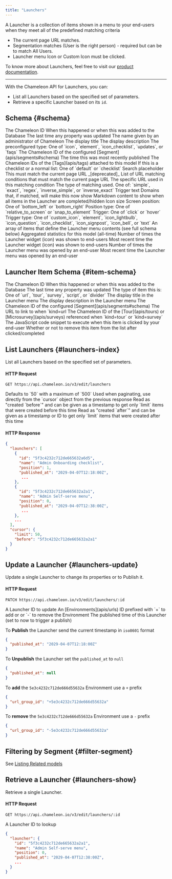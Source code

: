 ```yaml
---
title: "Launchers"
---
```


A Launcher is a collection of items shown in a menu to your end-users when they meet all of the predefined matching criteria

 - The current page URL matches.
 - Segmentation matches (User is the right person) - required but can be to match All Users.
 - Launcher menu Icon or Custom Icon must be clicked.



To know more about Launchers, feel free to visit our [product documentation](https://help.chameleon.io/en/collections/1587145-launchers).

---



With the Chameleon API for Launchers, you can:

- List all Launchers based on the specified set of parameters.
- Retrieve a specific Launcher based on its `id`.



## Schema {#schema}

<ParamField path="id" type="ID">
The Chameleon ID
</ParamField>

<ParamField path="created_at" type="timestamp">
When this happened or when this was added to the Database
</ParamField>

<ParamField path="updated_at" type="timestamp">
The last time any property was updated
</ParamField>

<ParamField path="name" type="string">
The name given by an administrator of Chameleon
</ParamField>

<ParamField path="title" type="string">
The display title
</ParamField>

<ParamField path="description" type="string">
The display description
</ParamField>

<ParamField path="preset" type="string">
The preconfigured type: One of `icon`, `element`, `icon_checklist`, `updates`, or `faqs`
</ParamField>

<ParamField path="segment_id" type="ID">
The Chameleon ID of the configured [Segment](apis/segments#schema)
</ParamField>

<ParamField path="published_at" type="timestamp">
The time this was most recently published
</ParamField>

<ParamField path="tag_ids" type="array<ID>">
The Chameleon IDs of the [Tags](apis/tags) attached to this model
</ParamField>

<ParamField path="list_type" type="string">
If this is a checklist or a normal list: One of `default` or `checklist`
</ParamField>

<ParamField path="search_placeholder" type="string">
Search placeholder
</ParamField>

<ParamField path="quantifier_url" type="string">
This must match the current page URL _[deprecated]_
</ParamField>

<ParamField path="quantifier_urls" type="array">
List of URL matching conditions that must match the current page URL
</ParamField>

<ParamField path="quantifier_urls.url" type="none">
The specific URL used in this matching condition
</ParamField>

<ParamField path="quantifier_urls.match_type" type="none">
The type of matching used. One of: `simple`, `exact`, `regex`, `inverse_simple`, or `inverse_exact`
</ParamField>

<ParamField path="trigger_text" type="string">
Trigger text
</ParamField>

<ParamField path="blocked_domains" type="string">
Domains that, if matched, will make this now show
</ParamField>

<ParamField path="empty_state_content" type="string">
Markdown content to show when all items in the Launcher are completed/hidden
</ParamField>

<ParamField path="icon_size" type="string">
Icon size
</ParamField>

<ParamField path="screen_position" type="string">
Screen position: One of `bottom_left` or `bottom_right`
</ParamField>

<ParamField path="position_type" type="string">
Position type: One of `relative_to_screen` or `snap_to_element`
</ParamField>

<ParamField path="trigger" type="string">
Trigger: One of `click` or `hover`
</ParamField>

<ParamField path="trigger_type" type="string">
Trigger type: One of `custom_icon`, `element`, `icon_lightbulb`, `icon_question`, `icon_checklist`, `icon_signpost`, `icon_bell`, or `text`
</ParamField>

<ParamField path="items" type="array<LauncherItem>">
An array of items that define the Launcher menu contents (see full schema below)
</ParamField>

<ParamField path="stats" type="object">
Aggregated statistics for this model (all-time)
</ParamField>

<ParamField path="stats.displayed_count" type="number">
Number of times the Launcher widget (icon) was shown to end-users
</ParamField>

<ParamField path="stats.last_displayed_at" type="timestamp">
Most recent time the Launcher widget (icon) was shown to end-users
</ParamField>

<ParamField path="stats.started_count" type="number">
Number of times the Launcher menu was opened by an end-user
</ParamField>

<ParamField path="stats.last_started_at" type="timestamp">
Most recent time the Launcher menu was opened by an end-user
</ParamField>

## Launcher Item Schema {#item-schema}

<ParamField path="id" type="ID">
The Chameleon ID
</ParamField>

<ParamField path="created_at" type="timestamp">
When this happened or when this was added to the Database
</ParamField>

<ParamField path="updated_at" type="timestamp">
The last time any property was updated
</ParamField>

<ParamField path="kind" type="string">
The type of item this is: One of `url`, `tour`, `survey`, `script`, or `divider`
</ParamField>

<ParamField path="title" type="string">
The display title in the Launcher menu
</ParamField>

<ParamField path="description" type="string">
The display description in the Launcher menu
</ParamField>

<ParamField path="segment_id" type="ID">
The Chameleon ID of the configured [Segment](apis/segments#schema)
</ParamField>

<ParamField path="url" type="string">
The URL to link to when `kind=url
</ParamField>

<ParamField path="campaign_id" type="ID">
The Chameleon ID of the [Tour](apis/tours) or [Microsurvey](apis/surveys) referenced when `kind=tour` or `kind=survey`
</ParamField>

<ParamField path="script" type="string">
The JavaScript code snippet to execute when this item is clicked by your end-user
</ParamField>

<ParamField path="hide" type="boolean">
Whether or not to remove this item from the list after clicked/completed
</ParamField>

## List Launchers {#launchers-index}

List all Launchers based on the specified set of parameters.

#### HTTP Request

```
GET https://api.chameleon.io/v3/edit/launchers
```

<ParamField path="limit" type="optional">
Defaults to `50` with a maximum of `500`
</ParamField>

<ParamField path="before" type="optional">
Used when paginating, use directly from the `cursor` object from the previous response
</ParamField>

<ParamField path="before" type="optional">
Read as "created `before`" and can be given as a timestamp to get only `limit` items that were created before this time
</ParamField>

<ParamField path="after" type="optional">
Read as "created `after`" and can be given as a timestamp or ID to get only `limit` items that were created after this time
</ParamField>

#### HTTP Response

```json
{
  "launchers": [
    {
      "id": "5f3c4232c712de665632a6d5",
      "name": "Admin Onboarding checklist",
      "position": 1,
      "published_at": "2029-04-07T12:18:00Z",
       ...
    },
    {
      "id": "5f3c4232c712de665632a2a1",
      "name": "Admin Self-serve menu",
      "position": 0,
      "published_at": "2029-04-07T12:38:00Z",
       ...
    },
    ...
  ],
  "cursor": {
    "limit": 50,
    "before": "5f3c4232c712de665632a2a1"
  }
}
```

## Update a Launcher {#launchers-update}

Update a single Launcher to change its properties or to Publish it.

#### HTTP Request

```
PATCH https://api.chameleon.io/v3/edit/launchers/:id
```

<ParamField path="id" type="required">
A Launcher ID to update
</ParamField>

<ParamField path="urls_group_id" type="optional">
An [Environments](apis/urls) ID prefixed with `+` to add or or `-` to remove the Environment
</ParamField>

<ParamField path="published_at" type="optional">
The published time of this Launcher (set to now to trigger a publish)
</ParamField>


To **Publish** the Launcher send the current timestamp in `iso8601` format

```json
{
  "published_at": "2029-04-07T12:18:00Z"
}
```

To **Unpublish** the Launcher set the `published_at` to `null`

```json
{
  "published_at": null
}
```

To **add** the `5e3c4232c712de666d55632a` Environment use a `+` prefix

```json
{
  "url_group_id": "+5e3c4232c712de666d55632a"
}
```


To **remove** the `5e3c4232c712de666d55632a` Environment use a `-` prefix

```json
{
  "url_group_id": "-5e3c4232c712de666d55632a"
}
```

## Filtering by Segment {#filter-segment}

See [Listing Related models](apis/segments#segment-experiences-index)

## Retrieve a Launcher {#launchers-show}

Retrieve a single Launcher.

#### HTTP Request

```
GET https://api.chameleon.io/v3/edit/launchers/:id
```

<ParamField path="id" type="required">
A Launcher ID to lookup
</ParamField>

```json
{
  "launcher": {
    "id": "5f3c4232c712de665632a2a1",
    "name": "Admin Self-serve menu",
    "position": 0,
    "published_at": "2029-04-07T12:38:00Z",
    ...
  }
}
```